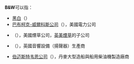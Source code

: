 '''B&W'''可以指：

* [[黑白|黑白]]（{{lang|en|black & white}}）
* [[巴布柯克-威爾科斯公司|巴布柯克-威爾科斯公司]]（{{lang|en|Babcock & Wilcox}}），美國電力公司
* {{link-en|布朗威廉姆森公司|Brown & Williamson}}（{{lang|en|Brown & Williamson}}），美國煙草公司，[[英美煙草|英美煙草]]的子公司
* {{link-en|鮑爾斯＆威爾金斯|Bowers & Wilkins}}（{{lang|en|Bowers & Wilkins}}），英國音響設備（揚聲器）生產商
* [[伯迈斯特韦恩公司|伯迈斯特韦恩公司]]（{{lang|en|Burmeister & Wain}}），丹麥大型造船與船用柴油機製造廠商

{{disambig}}